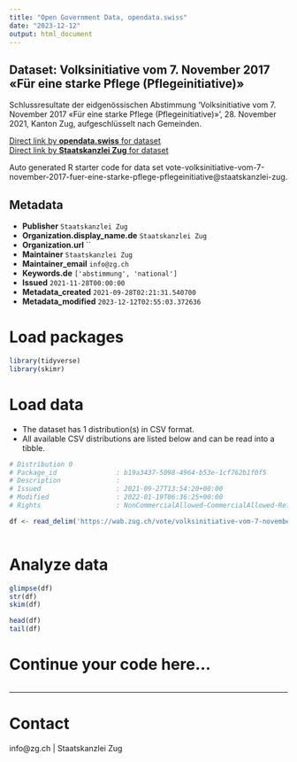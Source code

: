 ```yaml
---
title: "Open Government Data, opendata.swiss"
date: "2023-12-12"
output: html_document
---
```


## Dataset: Volksinitiative vom 7. November 2017 «Für eine starke Pflege (Pflegeinitiative)»

Schlussresultate der eidgenössischen Abstimmung 'Volksinitiative vom 7. November 2017 «Für eine starke Pflege (Pflegeinitiative)»', 28. November 2021, Kanton Zug, aufgeschlüsselt nach Gemeinden.

[Direct link by **opendata.swiss** for dataset](https://opendata.swiss/de/dataset/volksinitiative-vom-7-november-2017-fur-eine-starke-pflege-pflegeinitiative)<br>
[Direct link by **Staatskanzlei Zug** for dataset](https://wab.zug.ch/vote/volksinitiative-vom-7-november-2017-fuer-eine-starke-pflege-pflegeinitiative/data)

Auto generated R starter code for data set vote-volksinitiative-vom-7-november-2017-fuer-eine-starke-pflege-pflegeinitiative@staatskanzlei-zug.

## Metadata

- **Publisher** `Staatskanzlei Zug`
- **Organization.display_name.de** `Staatskanzlei Zug`
- **Organization.url** ``
- **Maintainer** `Staatskanzlei Zug`
- **Maintainer_email** `info@zg.ch`
- **Keywords.de** `['abstimmung', 'national']`
- **Issued** `2021-11-28T00:00:00`
- **Metadata_created** `2021-09-28T02:21:31.540700`
- **Metadata_modified** `2023-12-12T02:55:03.372636`


# Load packages

```r

library(tidyverse)
library(skimr)

```

# Load data

-   The dataset has 1 distribution(s) in CSV format.
-   All available CSV distributions are listed below and can be read into a tibble.

```r

# Distribution 0
# Package_id               : b19a3437-5098-4964-b53e-1cf762b1f0f5
# Description              : 
# Issued                   : 2021-09-27T13:54:20+00:00
# Modified                 : 2022-01-19T06:36:25+00:00
# Rights                   : NonCommercialAllowed-CommercialAllowed-ReferenceRequired

df <- read_delim('https://wab.zug.ch/vote/volksinitiative-vom-7-november-2017-fuer-eine-starke-pflege-pflegeinitiative/data-csv')



```

# Analyze data

```r

glimpse(df)
str(df)
skim(df)

head(df)
tail(df)

```

# Continue your code here...

```r

```

------------------------------------------------------------------------

# Contact

info@zg.ch | Staatskanzlei Zug
